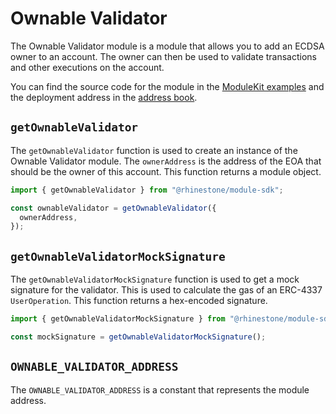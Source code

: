 # Ownable Validator

The Ownable Validator module is a module that allows you to add an ECDSA owner to an account. The owner can then be used to validate transactions and other executions on the account.

You can find the source code for the module in the [ModuleKit examples](https://github.com/rhinestonewtf/modulekit/tree/main/examples/src/OwnableValidator) and the deployment address in the [address book](../../overview/address-book.mdx).

## `getOwnableValidator`

The `getOwnableValidator` function is used to create an instance of the Ownable Validator module. The `ownerAddress` is the address of the EOA that should be the owner of this account. This function returns a module object.

```typescript
import { getOwnableValidator } from "@rhinestone/module-sdk";

const ownableValidator = getOwnableValidator({
  ownerAddress,
});
```

## `getOwnableValidatorMockSignature`

The `getOwnableValidatorMockSignature` function is used to get a mock signature for the validator. This is used to calculate the gas of an ERC-4337 `UserOperation`. This function returns a hex-encoded signature.

```typescript
import { getOwnableValidatorMockSignature } from "@rhinestone/module-sdk";

const mockSignature = getOwnableValidatorMockSignature();
```

## `OWNABLE_VALIDATOR_ADDRESS`

The `OWNABLE_VALIDATOR_ADDRESS` is a constant that represents the module address.
